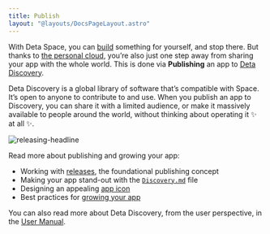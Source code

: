 ```yaml
---
title: Publish
layout: "@layouts/DocsPageLayout.astro"
---
```


<PublishCloud/>

With Deta Space, you can [build](/docs/en/build) something for yourself, and stop there. 
But thanks to [the personal cloud](/docs/en/learn/personal-cloud), you’re also just one step away from sharing your app with the whole world. This is done via **Publishing** an app to [Deta Discovery](https://deta.space/discovery).

Deta Discovery is a global library of software that’s compatible with Space. It’s open to anyone to contribute to and use. 
When you publish an app to Discovery, you can share it with a limited audience, or make it massively available to people around the world, without thinking about operating it ✨ at all ✨. 

![releasing-headline](/docs_assets/publish/releasing-headline.png)

Read more about publishing and growing your app:
- Working with [releases](/docs/en/publish/releases), the foundational publishing concept
- Making your app stand-out with the [`Discovery.md`](/docs/en/publish/discovery-md) file
- Designing an appealing [app icon](/docs/en/publish/app-icons)
- Best practices for [growing your app](/docs/en/publish/growing-your-app)

You can also read more about Deta Discovery, from the user perspective, in the [User Manual](/docs/en/use/space-apps/discovery).